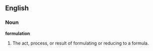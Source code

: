 ==English==

===Noun===

'''formulation'''

#The act, process, or result of formulating or reducing to a formula.